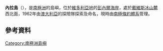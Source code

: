 {{coord|70|37|S|166|4|E|display=title}}

'''內拉島'''（{{lang-en|Nella Island}}），是[[南極洲|南極洲]]的島嶼，位於[[維多利亞地|維多利亞地]]的[[彭內爾海岸|彭內爾海岸]]，處於[[戴維斯冰山麓|戴維斯冰山麓]]西北面，1962年由[[澳大利亞|澳大利亞]]的探險隊探索及命名，現時由[[南極條約體系|南極條約體系]]管理。

==參考資料==
{{usgs-gazetteer}}

{{Antarctica-geo-stub}}
[[Category:南極洲島嶼|Category:南極洲島嶼]]